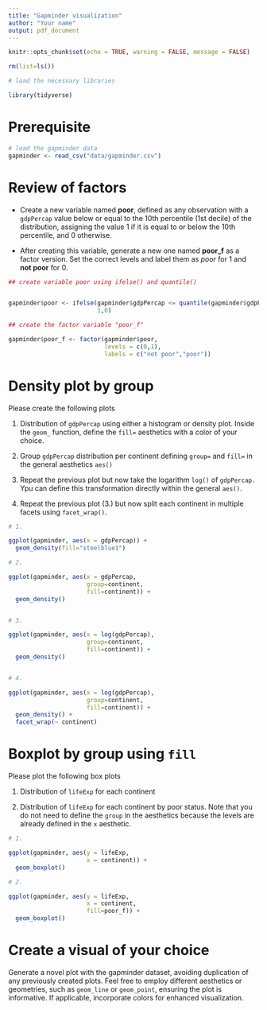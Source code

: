```yaml
---
title: "Gapminder visualization"
author: "Your name"
output: pdf_document
---
```


```r
knitr::opts_chunk$set(echo = TRUE, warning = FALSE, message = FALSE)

rm(list=ls())

# load the necessary libraries

library(tidyverse)

```

# Prerequisite
```r

# load the gapminder data
gapminder <- read_csv("data/gapminder.csv")
```

# Review of factors

 - Create a new variable named **poor**, defined as any observation with a `gdpPercap` value below or equal to the 10th percentile (1st decile) of the distribution, assigning the value 1 if it is equal to or below the 10th percentile, and 0 otherwise. 


 - After creating this variable, generate a new one named **poor_f** as a factor version. Set the correct levels and label them as *poor* for 1 and **not poor** for 0.


```r

## create variable poor using ifelse() and quantile()


gapminder$poor <- ifelse(gapminder$gdpPercap <= quantile(gapminder$gdpPercap,probs = 0.1),
                         1,0)

## create the factor variable "poor_f"

gapminder$poor_f <- factor(gapminder$poor,
                           levels = c(0,1),
                           labels = c("not poor","poor"))

```

# Density plot by group

Please create the following plots

1. Distribution of `gdpPercap` using either a histogram or density plot. Inside the `geom_` function, define the `fill=` aesthetics with a color of your choice.

2. Group `gdpPercap` distribution per continent defining `group=` and `fill=` in the general aesthetics `aes()`

3. Repeat the previous plot but now take the logarithm `log()` of `gdpPercap.` Ypu can define this transformation directly within the general `aes()`.

4. Repeat the previous plot (3.) but now split each continent in multiple facets using `facet_wrap()`.


```r

# 1.

ggplot(gapminder, aes(x = gdpPercap)) +
  geom_density(fill="steelblue1")

# 2.

ggplot(gapminder, aes(x = gdpPercap, 
                      group=continent,
                      fill=continent)) +
  geom_density()


# 3.

ggplot(gapminder, aes(x = log(gdpPercap), 
                      group=continent,
                      fill=continent)) +
  geom_density()


# 4.

ggplot(gapminder, aes(x = log(gdpPercap), 
                      group=continent,
                      fill=continent)) +
  geom_density() + 
  facet_wrap(~ continent)


```



# Boxplot by group using `fill`

Please plot the following box plots

1. Distribution of `lifeExp` for each continent 

2. Distribution of `lifeExp` for each continent by poor status. Note that you do not need to define the `group` in the aesthetics because the levels are already defined in the `x` aesthetic.



```r
# 1.

ggplot(gapminder, aes(y = lifeExp, 
                      x = continent)) +
  geom_boxplot()

# 2.

ggplot(gapminder, aes(y = lifeExp, 
                      x = continent,
                      fill=poor_f)) +
  geom_boxplot() 


```




# Create a visual of your choice


Generate a novel plot with the gapminder dataset, avoiding duplication of any previously created plots. Feel free to employ different aesthetics or geometries, such as `geom_line` or `geom_point`, ensuring the plot is informative. If applicable, incorporate colors for enhanced visualization.


```r

```




